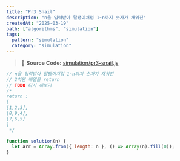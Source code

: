 ```yaml
---
title: "Pr3 Snail"
description: "n을 입력받아 달팽이처럼 1~n까지 숫자가 채워진"
createdAt: "2025-03-19"
path: ["algorithms", "simulation"]
tags:
  pattern: "simulation"
  category: "simulation"
---
```


> 📌 **Source Code:** [simulation/pr3-snail.js](https://github.com/0teklee/pattern-recognition/tree/main/site/content/simulation/pr3-snail.js)

```js
// n을 입력받아 달팽이처럼 1~n까지 숫자가 채워진
// 2차원 배열을 return
// TODO 다시 해보기
/*
return :
[
[1,2,3],
[8,9,4],
[7,6,5]
]
 */

function solution(n) {
  let arr = Array.from({ length: n }, () => Array(n).fill(0));
}
```
